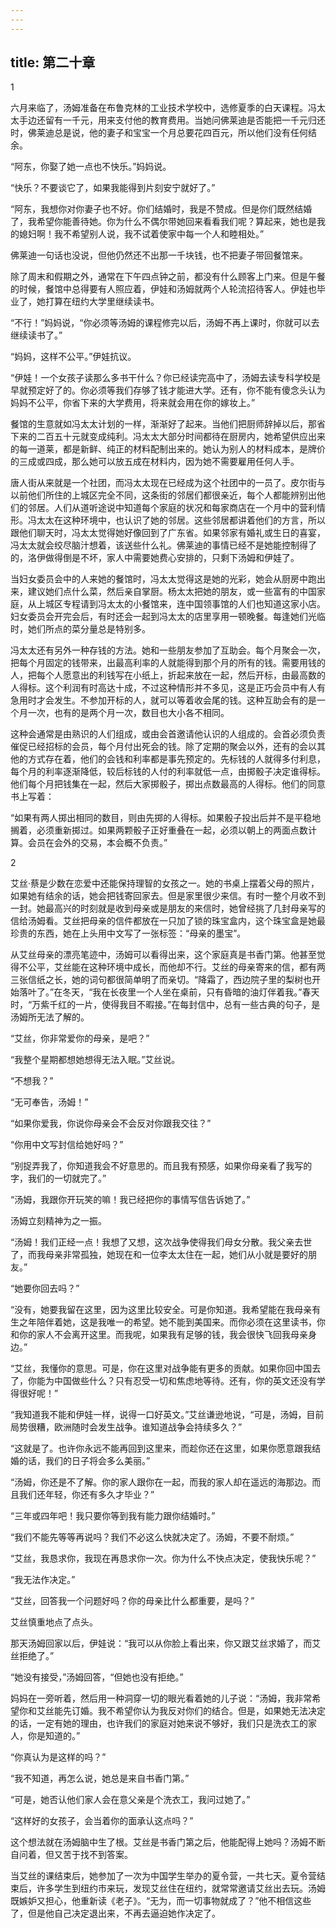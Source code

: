 ```yaml
---
---
---
```

title: 第二十章
---




1

六月来临了，汤姆准备在布鲁克林的工业技术学校中，选修夏季的白天课程。冯太太手边还留有一千元，用来支付他的教育费用。当她问佛莱迪是否能把一千元归还时，佛莱迪总是说，他的妻子和宝宝一个月总要花四百元，所以他们没有任何结余。

“阿东，你娶了她一点也不快乐。”妈妈说。

“快乐？不要谈它了，如果我能得到片刻安宁就好了。”

“阿东，我想你对你妻子也不好。你们结婚时，我是不赞成。但是你们既然结婚了，我希望你能善待她。你为什么不偶尔带她回来看看我们呢？算起来，她也是我的媳妇啊！我不希望别人说，我不试着使家中每一个人和睦相处。”

佛莱迪一句话也没说，但他仍然还不出那一千块钱，也不把妻子带回餐馆来。

除了周末和假期之外，通常在下午四点钟之前，都没有什么顾客上门来。但是午餐的时候，餐馆中总得要有人照应着，伊娃和汤姆就两个人轮流招待客人。伊娃也毕业了，她打算在纽约大学里继续读书。

“不行！”妈妈说，“你必须等汤姆的课程修完以后，汤姆不再上课时，你就可以去继续读书了。”

“妈妈，这样不公平。”伊娃抗议。

“伊娃！一个女孩子读那么多书干什么？你已经读完高中了，汤姆去读专科学校是早就预定好了的。你必须等我们存够了钱才能进大学。还有，你不能有傻念头认为妈妈不公平，你省下来的大学费用，将来就会用在你的嫁妆上。”

餐馆的生意就如冯太太计划的一样，渐渐好了起来。当他们把厨师辞掉以后，那省下来的二百五十元就变成纯利。冯太太大部分时间都待在厨房内，她希望供应出来的每一道莱，都是新鲜、纯正的材料配制出来的。她认为别人的材料成本，是牌价的三成或四成，那么她可以放五成在材料内，因为她不需要雇用任何人手。

唐人街从来就是一个社团，而冯太太现在已经成为这个社团中的一员了。皮尔街与以前他们所住的上城区完全不同，这条街的邻居们都很亲近，每个人都能辨别出他们的邻居。人们从道听途说中知道每个家庭的状况和每家商店在一个月中的营利情形。冯太太在这种环境中，也认识了她的邻居。这些邻居都讲着他们的方言，所以跟他们聊天时，冯太太觉得她好像回到了广东省。如果邻家有婚礼或生日的喜宴，冯太太就会绞尽脑汁想着，该送些什么礼。佛莱迪的事情已经不是她能控制得了的，洛伊做得倒是不坏，家人中需要她费心安排的，只剩下汤姆和伊娃了。

当妇女委员会中的人来她的餐馆时，冯太太觉得这是她的光彩，她会从厨房中跑出来，建议她们点什么菜，然后亲自掌厨。杨太太把她的朋友，或一些富有的中国家庭，从上城区专程请到冯太太的小餐馆来，连中国领事馆的人们也知道这家小店。妇女委员会开完会后，有时还会一起到冯太太的店里享用一顿晚餐。每逢她们光临时，她们所点的菜分量总是特别多。

冯太太还有另外一种存钱的方法。她和一些朋友参加了互助会。每个月聚会一次，把每个月固定的钱带来，出最高利率的人就能得到那个月的所有的钱。需要用钱的人，把每个人愿意出的利钱写在小纸上，折起来放在一起，然后开标，由最高数的人得标。这个利润有时高达十成，不过这种情形并不多见，这是正巧会员中有人有急用时才会发生。不参加开标的人，就可以等着收会尾的钱。这种互助会有的是一个月一次，也有的是两个月一次，数目也大小各不相同。

这种会通常是由熟识的人们组成，或由会首邀请他认识的人组成的。会首必须负责催促已经招标的会员，每个月付出死会的钱。除了定期的聚会以外，还有的会以其他的方式存在着，他们的会钱和利率都是事先预定的。先标钱的人就得多付利息，每个月的利率逐渐降低，较后标钱的人付的利率就低一点，由掷骰子决定谁得标。他们每个月把钱集在一起，然后大家掷骰子，掷出点数最高的人得标。他们的同意书上写着：

“如果有两人掷出相同的数目，则由先掷的人得标。如果骰子投出后并不是平稳地搁着，必须重新掷过。如果两颗骰子正好重叠在一起，必须以朝上的两面点数计算。会员在会外的交易，本会概不负责。”

2

艾丝·蔡是少数在恋爱中还能保持理智的女孩之一。她的书桌上摆着父母的照片，如果她有结余的话，她会把钱寄回家去。但是家里很少来信。有时一整个月收不到一封。她最高兴的时刻就是收到母亲或是朋友的来信时，她曾经挑了几封母亲写的信给汤姆看。艾丝把母亲的信件都放在一只加了锁的珠宝盒内，这个珠宝盒是她最珍贵的东西，她在上头用中文写了一张标签：“母亲的墨宝”。

从艾丝母亲的漂亮笔迹中，汤姆可以看得出来，这个家庭真是书香门第。他甚至觉得不公平，艾丝能在这种环境中成长，而他却不行。艾丝的母亲寄来的信，都有两三张信纸之长，她的词句都很简单明了而亲切。“降霜了，西边院子里的梨树也开始落叶了。”在冬天，“我在长夜里一个人坐在桌前，只有昏暗的油灯伴着我。”春天时，“万紫千红的一片，使得我目不暇接。”在每封信中，总有一些古典的句子，是汤姆所无法了解的。

“艾丝，你非常爱你的母亲，是吧？”

“我整个星期都想她想得无法入眠。”艾丝说。

“不想我？”

“无可奉告，汤姆！”

“如果你爱我，你说你母亲会不会反对你跟我交往？”

“你用中文写封信给她好吗？”

“别捉弄我了，你知道我会不好意思的。而且我有预感，如果你母亲看了我写的字，我们的一切就完了。”

“汤姆，我跟你开玩笑的嘛！我已经把你的事情写信告诉她了。”

汤姆立刻精神为之一振。

“汤姆！我们正经一点！我想了又想，这次战争使得我们母女分散。我父亲去世了，而我母亲非常孤独，她现在和一位李太太住在一起，她们从小就是要好的朋友。”

“她要你回去吗？”

“没有，她要我留在这里，因为这里比较安全。可是你知道。我希望能在我母亲有生之年陪伴着她，这是我唯一的希望。她不能到美国来。而你必须在这里读书，你和你的家人不会离开这里。而我呢，如果我有足够的钱，我会很快飞回我母亲身边。”

“艾丝，我懂你的意思。可是，你在这里对战争能有更多的贡献。如果你回中国去了，你能为中国做些什么？只有忍受一切和焦虑地等待。还有，你的英文还没有学得很好呢！”

“我知道我不能和伊娃一样，说得一口好英文。”艾丝谦逊地说，“可是，汤姆，目前局势很糟，欧洲随时会发生战争。谁知道战争会持续多久？”

“这就是了。也许你永远不能再回到这里来，而趁你还在这里，如果你愿意跟我结婚的话，我们的日子将会多么美丽。”

“汤姆，你还是不了解。你的家人跟你在一起，而我的家人却在遥远的海那边。而且我们还年轻，你还有多久才毕业？”

“三年或四年吧！我只要你等到我有能力跟你结婚时。”

“我们不能先等等再说吗？我们不必这么快就决定了。汤姆，不要不耐烦。”

“艾丝，我恳求你，我现在再恳求你一次。你为什么不快点决定，使我快乐呢？”

“我无法作决定。”

“艾丝，回答我一个问题好吗？你的母亲比什么都重要，是吗？”

艾丝慎重地点了点头。

那天汤姆回家以后，伊娃说：“我可以从你脸上看出来，你又跟艾丝求婚了，而艾丝拒绝了。”

“她没有接受，”汤姆回答，“但她也没有拒绝。”

妈妈在一旁听着，然后用一种洞穿一切的眼光看着她的儿子说：“汤姆，我非常希望你和艾丝能先订婚。我不希望你认为我反对你们的结合。但是，如果她无法决定的话，一定有她的理由，也许我们的家庭对她来说不够好，我们只是洗衣工的家人，你是知道的。”

“你真认为是这样的吗？”

“我不知道，再怎么说，她总是来自书香门第。”

“可是，她否认他们家人会在意父亲是个洗衣工，我问过她了。”

“这样好的女孩子，会当着你的面承认这点吗？”

这个想法就在汤姆脑中生了根。艾丝是书香门第之后，他能配得上她吗？汤姆不断自问着，但又苦于找不到答案。

当艾丝的课结束后，她参加了一次为中国学生举办的夏令营，一共七天。夏令营结束后，许多学生到纽约市来玩，发现艾丝住在纽约，就常常邀请艾丝出去玩。汤姆既嫉妒又担心，他重新读《老子》。“无为，而一切事物就成了？”他不相信这些了，但是他自己决定退出来，不再去逼迫她作决定了。